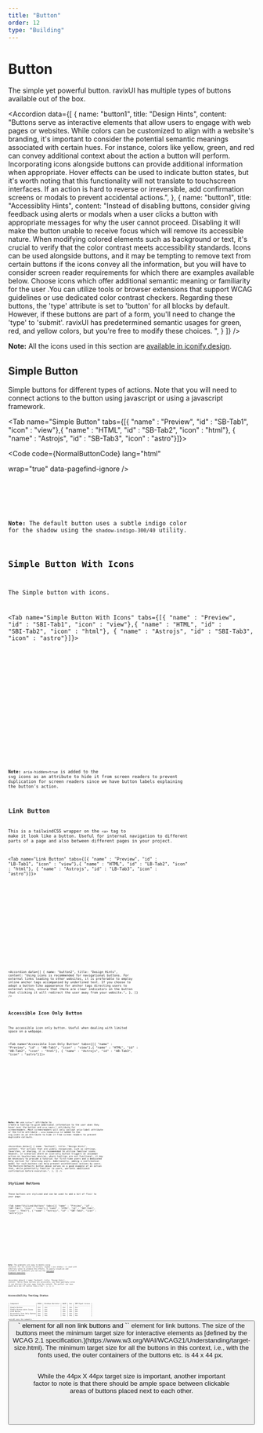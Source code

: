 ```yaml
---
title: "Button"
order: 12
type: "Building"
---
```



# Button

The simple yet powerful button. ravixUI has multiple types of buttons available out of the box.

<Accordion
  data={[
    {
      name: "button1",
      title: "Design Hints",
      content:
        "Buttons serve as interactive elements that allow users to engage with web pages or websites. While colors can be customized to align with a website's branding, it's important to consider the potential semantic meanings associated with certain hues. For instance, colors like yellow, green, and red can convey additional context about the action a button will perform. Incorporating icons alongside buttons can provide additional information when appropriate. Hover effects can be used to indicate button states, but it's worth noting that this functionality will not translate to touchscreen interfaces. If an action is hard to reverse or irreversible, add confirmation screens or modals to prevent accidental actions.",
    },
    {
      name: "button1",
      title: "Accessiblity Hints",
      content:
        "Instead of disabling buttons, consider giving feedback using alerts or modals when a user clicks a button with appropriate messages for why the user cannot proceed. Disabling it will make the button unable to receive focus which will remove its accessible nature. When modifying colored elements such as background or text, it's crucial to verify that the color contrast meets accessibility standards. Icons can be used alongside buttons, and it may be tempting to remove text from certain buttons if the icons convey all the information, but you will have to consider screen reader requirements for which there are examples available below. Choose icons which offer additional semantic meaning or familiarity for the user .You can utilize tools or browser extensions that support WCAG guidelines or use dedicated color contrast checkers. Regarding these buttons, the 'type' attribute is set to 'button' for all blocks by default. However, if these buttons are part of a form, you'll need to change the 'type' to 'submit'. ravixUI has predetermined semantic usages for green, red, and yellow colors, but you're free to modify these choices. ",
    }
  ]}
/>

**Note:** All the icons used in this section are [available in iconify.design](https://iconify.design/).

## Simple Button

Simple buttons for different types of actions. Note that you will need to connect actions to the button using javascript or using a javascript framework.

<Tab name="Simple Button" tabs={[{ "name" : "Preview", "id" : "SB-Tab1", "icon" : "view"},{ "name" : "HTML", "id" : "SB-Tab2", "icon" : "html"}, { "name" : "Astrojs", "id" : "SB-Tab3", "icon" : "astro"}]}>

<section id ="SB-Tab1-panel" role="tabpanel" data-role="tabpanel" aria-labelledby="SB-Tab1">
<NormalButton />

</section>

<section id ="SB-Tab2-panel" role="tabpanel" data-role="tabpanel" aria-labelledby="SB-Tab2" class="hidden">

<Code
  code={NormalButtonCode}
  lang="html"
  
  wrap="true"
  data-pagefind-ignore
/>

</section>

<section id ="SB-Tab3-panel" role="tabpanel" data-role="tabpanel" aria-labelledby="SB-Tab3" class="hidden">

<Code
  code={NormalButtonCodeAstro}
  title="ButtonVariants.astro"
  lang="astro"
  wrap="true"
  data-pagefind-ignore
/>

</section>

</Tab>

**Note:** The default button uses a subtle indigo color for the shadow using the `shadow-indigo-300/40` utility. 

## Simple Button With Icons

The Simple button with icons.

<Tab name="Simple Button With Icons" tabs={[{ "name" : "Preview", "id" : "SBI-Tab1", "icon" : "view"},{ "name" : "HTML", "id" : "SBI-Tab2", "icon" : "html"}, { "name" : "Astrojs", "id" : "SBI-Tab3", "icon" : "astro"}]}>

<section id ="SBI-Tab1-panel" role="tabpanel" data-role="tabpanel" aria-labelledby="SBI-Tab1">
<NormalButtonWithIcons />

</section>

<section id ="SBI-Tab2-panel" role="tabpanel" data-role="tabpanel" aria-labelledby="SBI-Tab2" class="hidden">

<Code
  code={NormalButtonWithIconsCode}
  lang="html"
  wrap="true"
  data-pagefind-ignore
/>

</section>

<section id ="SBI-Tab3-panel" role="tabpanel" data-role="tabpanel" aria-labelledby="SBI-Tab3" class="hidden">

<Code
  code={NormalButtonWithIconsCodeAstro}
  lang="astro"
  title="ButtonWithIcons.astro"
  wrap="true"
  data-pagefind-ignore
/>

</section>

</Tab>

**Note:** `aria-hidden=true` is added to the svg icons as an attribute to hide it from screen readers to prevent duplication for screen readers since we have button labels explaining the button's action.

## Link Button

This is a tailwindCSS wrapper on the `<a>` tag to make it look like a button. Useful for internal navigation to different parts of a page and also between different pages in your project.

<Tab name="Link Button" tabs={[{ "name" : "Preview", "id" : "LB-Tab1", "icon" : "view"},{ "name" : "HTML", "id" : "LB-Tab2", "icon" : "html"}, { "name" : "Astrojs", "id" : "LB-Tab3", "icon" : "astro"}]}>

<section id ="LB-Tab1-panel" role="tabpanel" data-role="tabpanel" aria-labelledby="LB-Tab1">
<LinkButton />

</section>

<section id ="LB-Tab2-panel" role="tabpanel" data-role="tabpanel" aria-labelledby="LB-Tab2" class="hidden">

<Code
  code={LinkButtonCode}
  lang="html"
  wrap="true"
  data-pagefind-ignore
/>

</section>

<section id ="LB-Tab3-panel" role="tabpanel" data-role="tabpanel" aria-labelledby="LB-Tab3" class="hidden">

<Code
  code={LinkButtonCodeAstro}
  lang="astro"
  title="LinkButtons.astro"
  wrap="true"
  data-pagefind-ignore
/>

</section>

</Tab>

<Accordion
  data={[
    {
      name: "button2",
      title: "Design Hints",
      content:
        "Using icons is recommended for navigational buttons.  For external links leading to other websites, it is preferable to employ inline anchor tags accompanied by underlined text. If you choose to adopt a button-like appearance for anchor tags directing users to external sites, ensure that there are clear indicators on the button that clicking it will redirect the user away from your website.",
    },
  ]}
/>

## Accessible Icon Only Button

The accessible icon only button. Useful when dealing with limited space on a webpage.

<Tab name="Accessible Icon Only Button" tabs={[{ "name" : "Preview", "id" : "AB-Tab1", "icon" : "view"},{ "name" : "HTML", "id" : "AB-Tab2", "icon" : "html"}, { "name" : "Astrojs", "id" : "AB-Tab3", "icon" : "astro"}]}>

<section id ="AB-Tab1-panel" role="tabpanel" data-role="tabpanel" aria-labelledby="AB-Tab1">
<IconButton />

</section>

<section id ="AB-Tab2-panel" role="tabpanel" data-role="tabpanel" aria-labelledby="AB-Tab2" class="hidden">

<Code
  code={IconButtonCode}
  lang="html"
  wrap="true"
  data-pagefind-ignore
/>

</section>

<section id ="AB-Tab3-panel" role="tabpanel" data-role="tabpanel" aria-labelledby="AB-Tab3" class="hidden">

<Code
  code={IconButtonCodeAstro}
  lang="astro"
  title="IconOnlyButton.astro"
  wrap="true"
  data-pagefind-ignore
/>

</section>

</Tab>

**Note:** We use `title=""` attribute to create a tooltip to give additional information to the user when they hover over the button and `aria-label=""` attribute for screenreaders. Most screenreaders will only callout aria-label attribute or the title attribute . `aria-hidden=true` is added to the svg icons as an attribute to hide it from screen readers to prevent duplicate callouts.

<Accordion
  data={[
    {
      name: "button3",
      title: "Design Hints",
      content:
        "For actions that are widely recognized, such as settings, favorites, or sharing, it is recommended to utilize familiar icons. However, in scenarios where an icon-only button triggers an uncommon action on touchscreen devices, where tooltips are not functional, it may be necessary to provide a tutorial for first-time users and a dedicated help section for returning users. Additionally, adding a confirmation modal for such buttons can help prevent unintentional actions by users. The Restore Defaults button above serves as a good example of an action that, while potentially familiar to users, warrants additional confirmation before execution.",
    },
  ]}
/>

## Stylized Buttons

These buttons are stylized and can be used to add a bit of flair to your page.

<Tab name="Stylized Buttons" tabs={[{ "name" : "Preview", "id" : "SBT-Tab1", "icon" : "view"},{ "name" : "HTML", "id" : "SBT-Tab2", "icon" : "html"}, { "name" : "Astrojs", "id" : "SBT-Tab3", "icon" : "astro"}]}>

<section id ="SBT-Tab1-panel" role="tabpanel" data-role="tabpanel" aria-labelledby="SBT-Tab1">
<StylizedButton />

</section>

<section id ="SBT-Tab2-panel" role="tabpanel" data-role="tabpanel" aria-labelledby="SBT-Tab2" class="hidden">

<Code
  code={StylizedButtonCode}
  lang="html"
  wrap="true"
  data-pagefind-ignore
/>

</section>

<section id ="SBT-Tab3-panel" role="tabpanel" data-role="tabpanel" aria-labelledby="SBT-Tab3" class="hidden">

<Code
  code={StylizedButtonCodeAstro}
  lang="astro"
  title="StylizedButton.astro"
  wrap="true"
  data-pagefind-ignore
/>

</section>

</Tab>

**Note:** The gradients are easy to modify using tailwind. For the second row buttons, shadow ( box shadow ) is used with arbitrary value to produce the effects. To easily visualize and customize the gradients you can use the [Tailwind Gradient Generator](https://tailwindcomponents.com/gradient-generator/) . 

<Accordion
  data={[
    {
      name: "button4",
      title: "Design Hints",
      content:
        "While these buttons are accessible, use them sparingly since it can distract the user away from the content. The perfect use case would be a one off button like a CTA.",
    },
  ]}
/>

## Accessibility Testing Status
<TableWrapper>
| Component                  | NVDA | Windows Narrator | WAVE | Axe | IBM Equal Access |
| -------------------------- | ---- | ---------------- | ---- | --- | ---------------- |
| Simple Button              | Yes  | Yes              | Yes  | Yes | Yes              |
| Simple Button With Icons   | Yes  | Yes              | Yes  | Yes | Yes              |
| Link Button                | Yes  | Yes              | Yes  | Yes | Yes              |
| Accessible Icon Only Button| Yes  | Yes              | Yes  | Yes | Yes              |
| Stylized Button            | Yes  | Yes              | Yes  | Yes | Yes              |
</TableWrapper>
ravixUI uses the semantic `<button>` element for all non link buttons and `<a>` element for link buttons. The size of the buttons meet the minimum target size for interactive elements as [defined by the WCAG 2.1 specification.](https://www.w3.org/WAI/WCAG21/Understanding/target-size.html). The minimum target size for all the buttons in this context, i.e., with the fonts used, the outer containers of the buttons etc. is 44 x 44 px. 

While the 44px X 44px target size is important, another important factor to note is that there should be ample space between clickable areas of buttons placed next to each other.